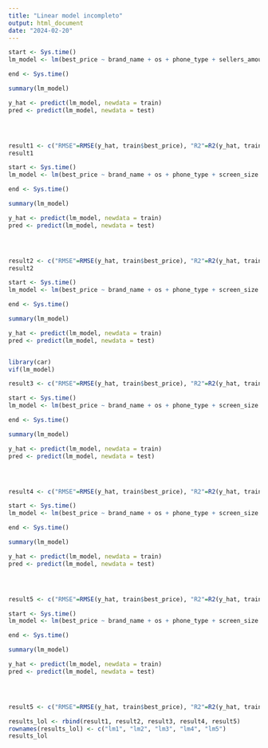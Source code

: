---
title: "Linear model incompleto"
output: html_document
date: "2024-02-20"
---

```{r warning=FALSE}

start <- Sys.time()
lm_model <- lm(best_price ~ brand_name + os + phone_type + sellers_amount + screen_size + memory_size + battery_size + epoch + popularity_levels, data = train)

end <- Sys.time()

summary(lm_model)

y_hat <- predict(lm_model, newdata = train)
pred <- predict(lm_model, newdata = test)




result1 <- c("RMSE"=RMSE(y_hat, train$best_price), "R2"=R2(y_hat, train$best_price), "RMSE_test"=RMSE(pred, test$best_price), "R2_test"=R2(pred, test$best_price), "AIC"=AIC(lm_model), "BIC" = BIC(lm_model), "Time"=end-start)
result1

```

```{r}
start <- Sys.time()
lm_model <- lm(best_price ~ brand_name + os + phone_type + screen_size + memory_size + battery_size, data = train)

end <- Sys.time()

summary(lm_model)

y_hat <- predict(lm_model, newdata = train)
pred <- predict(lm_model, newdata = test)




result2 <- c("RMSE"=RMSE(y_hat, train$best_price), "R2"=R2(y_hat, train$best_price), "RMSE_test"=RMSE(pred, test$best_price), "R2_test"=R2(pred, test$best_price), "AIC"=AIC(lm_model), "BIC" = BIC(lm_model), "Time"=end-start)
result2
```


```{r}
start <- Sys.time()
lm_model <- lm(best_price ~ brand_name + os + phone_type + screen_size + memory_size + battery_size + phone_type:memory_size + phone_type:screen_size + phone_type:battery_size, data = train)

end <- Sys.time()

summary(lm_model)

y_hat <- predict(lm_model, newdata = train)
pred <- predict(lm_model, newdata = test)


library(car)
vif(lm_model)

result3 <- c("RMSE"=RMSE(y_hat, train$best_price), "R2"=R2(y_hat, train$best_price), "RMSE_test"=RMSE(pred, test$best_price), "R2_test"=R2(pred, test$best_price), "AIC"=AIC(lm_model), "BIC" = BIC(lm_model), "Time"=end-start)

```


```{r}
start <- Sys.time()
lm_model <- lm(best_price ~ brand_name + os + phone_type + screen_size + memory_size + battery_size + phone_type:memory_size + phone_type:screen_size + os:memory_size + os:screen_size + os:battery_size, data = train)

end <- Sys.time()

summary(lm_model)

y_hat <- predict(lm_model, newdata = train)
pred <- predict(lm_model, newdata = test)




result4 <- c("RMSE"=RMSE(y_hat, train$best_price), "R2"=R2(y_hat, train$best_price), "RMSE_test"=RMSE(pred, test$best_price), "R2_test"=R2(pred, test$best_price), "AIC"=AIC(lm_model), "BIC" = BIC(lm_model), "Time"=end-start)

```


```{r}
start <- Sys.time()
lm_model <- lm(best_price ~ brand_name + os + phone_type + screen_size + memory_size + battery_size + phone_type:memory_size + phone_type:screen_size + sellers_amount:popularity_levels, data = train)

end <- Sys.time()

summary(lm_model)

y_hat <- predict(lm_model, newdata = train)
pred <- predict(lm_model, newdata = test)




result5 <- c("RMSE"=RMSE(y_hat, train$best_price), "R2"=R2(y_hat, train$best_price), "RMSE_test"=RMSE(pred, test$best_price), "R2_test"=R2(pred, test$best_price), "AIC"=AIC(lm_model), "BIC" = BIC(lm_model), "Time"=end-start)
```

```{r}
start <- Sys.time()
lm_model <- lm(best_price ~ brand_name + os + phone_type + screen_size + memory_size + battery_size + phone_type:memory_size + phone_type:screen_size + s, data = train)

end <- Sys.time()

summary(lm_model)

y_hat <- predict(lm_model, newdata = train)
pred <- predict(lm_model, newdata = test)




result5 <- c("RMSE"=RMSE(y_hat, train$best_price), "R2"=R2(y_hat, train$best_price), "RMSE_test"=RMSE(pred, test$best_price), "R2_test"=R2(pred, test$best_price), "AIC"=AIC(lm_model), "BIC" = BIC(lm_model), "Time"=end-start)
```



```{r}
results_lol <- rbind(result1, result2, result3, result4, result5)
rownames(results_lol) <- c("lm1", "lm2", "lm3", "lm4", "lm5")
results_lol
```